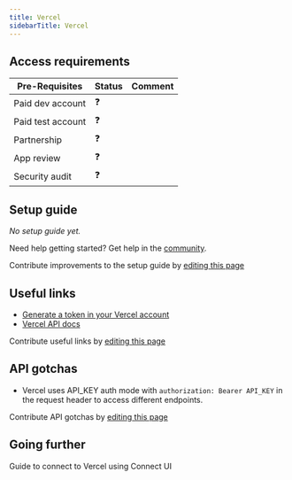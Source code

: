 ```yaml
---
title: Vercel
sidebarTitle: Vercel
---
```



<Overview />
<PreBuiltTooling />
<PreBuiltUseCases />

## Access requirements
| Pre-Requisites | Status | Comment|
| - | - | - |
| Paid dev account | ❓ |  |
| Paid test account | ❓ |  |
| Partnership | ❓ | |
| App review | ❓ |  |
| Security audit | ❓ | |


## Setup guide

_No setup guide yet._

<Tip>Need help getting started? Get help in the [community](https://nango.dev/slack).</Tip>

<Note>Contribute improvements to the setup guide by [editing this page](https://github.com/nangohq/nango/tree/master/docs/integrations/all/vercel.mdx)</Note>


## Useful links

-   [Generate a token in your Vercel account](https://vercel.com/account/settings/tokens)
-   [Vercel API docs](https://vercel.com/docs/rest-api/reference/welcome)

<Note>Contribute useful links by [editing this page](https://github.com/nangohq/nango/tree/master/docs/integrations/all/vercel.mdx)</Note>

## API gotchas

- Vercel uses API_KEY auth mode with `authorization: Bearer API_KEY` in the request header to access different endpoints.

<Note>Contribute API gotchas by [editing this page](https://github.com/nangohq/nango/tree/master/docs/integrations/all/vercel.mdx)</Note>


## Going further

<Card title="Connect to Vercel" icon="link" href="/integrations/all/vercel/connect" horizontal>
  Guide to connect to Vercel using Connect UI
</Card>

